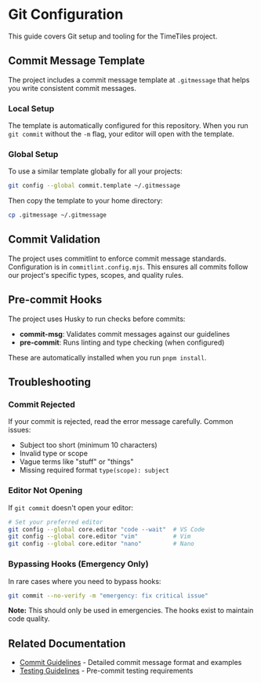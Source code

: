 # Git Configuration

This guide covers Git setup and tooling for the TimeTiles project.

## Commit Message Template

The project includes a commit message template at `.gitmessage` that helps you write consistent commit messages.

### Local Setup

The template is automatically configured for this repository. When you run `git commit` without the `-m` flag, your editor will open with the template.

### Global Setup

To use a similar template globally for all your projects:

```bash
git config --global commit.template ~/.gitmessage
```

Then copy the template to your home directory:

```bash
cp .gitmessage ~/.gitmessage
```

## Commit Validation

The project uses commitlint to enforce commit message standards. Configuration is in `commitlint.config.mjs`. This ensures all commits follow our project's specific types, scopes, and quality rules.

## Pre-commit Hooks

The project uses Husky to run checks before commits:

- **commit-msg**: Validates commit messages against our guidelines
- **pre-commit**: Runs linting and type checking (when configured)

These are automatically installed when you run `pnpm install`.

## Troubleshooting

### Commit Rejected

If your commit is rejected, read the error message carefully. Common issues:

- Subject too short (minimum 10 characters)
- Invalid type or scope
- Vague terms like "stuff" or "things"
- Missing required format `type(scope): subject`

### Editor Not Opening

If `git commit` doesn't open your editor:

```bash
# Set your preferred editor
git config --global core.editor "code --wait"  # VS Code
git config --global core.editor "vim"          # Vim
git config --global core.editor "nano"         # Nano
```

### Bypassing Hooks (Emergency Only)

In rare cases where you need to bypass hooks:

```bash
git commit --no-verify -m "emergency: fix critical issue"
```

**Note:** This should only be used in emergencies. The hooks exist to maintain code quality.

## Related Documentation

- [Commit Guidelines](./commit-guidelines) - Detailed commit message format and examples
- [Testing Guidelines](./testing-guidelines) - Pre-commit testing requirements